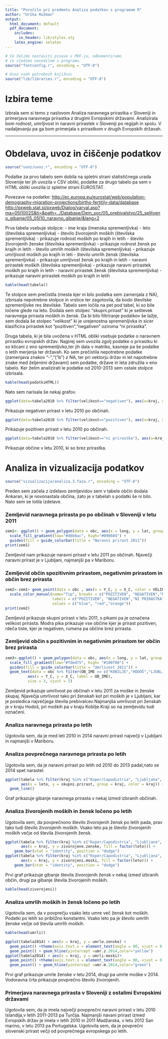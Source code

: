 ```yaml
---
title: "Poročilo pri predmetu Analiza podatkov s programom R"
author: "Urška Rožman"
output:
  html_document: default
  pdf_document:
    includes:
      in_header: lib/styles.sty
    latex_engine: xelatex
---
```


```r
# Če želimo nastaviti pisave v PDF-ju, odkomentiramo
# in sledimo navodilom v programu.
source("fontconfig.r", encoding = "UTF-8")

# Uvoz vseh potrebnih knjižnic
source("lib/libraries.r", encoding = "UTF-8")
```

# Izbira teme

Izbrala sem si temo z naslovom Analiza naravnega prirastka v Sloveniji in primerjava naravnega prirastka z drugimi Evropskimi državami. Analizirala bom rodnost, umrljivost in naravni prirastek v Sloveniji po regijah in spolu. V nadaljevanju pa ga bom primerjala s prirastkom v drugih Evropskih državah.

***

# Obdelava, uvoz in čiščenje podatkov

```r
source("uvoz/uvoz.r", encoding = "UTF-8")
```

Podatke za prvo tabelo sem dobila na spletni strani statističnega urada Slovenije ter jih uvozila v CSV obliki, podatke za drugo tabelo pa sem v HTML obliki uvozila iz spletne strani EUROSTAT.

Povezave na podatke:
<http://ec.europa.eu/eurostat/web/population-demography-migration-projections/births-fertitily-data/database>
<http://pxweb.stat.si/pxweb/Dialog/varval.asp?ma=05I1002S&ti=&path=../Database/Dem_soc/05_prebivalstvo/25_selitveno_gibanje/05_05I10_naravno_gibanje/&lang=2>

Prva tabela vsebuje stolpce:
- ime kraja (imenska spremenljivka)
- leto (številska spremenljivka)
- število živorojenih moških (številska spremenljivka)
 - prikazuje rodnost moških po krajih in letih
- število živorojenih ženske (številska spremenljivka)
 - prikazuje rodnost žensk po krajih in letih
- število umrlih moških (številska spremenljivka)
 - prikazuje umrljivost moških po krajih in leti
- število umrlih žensk (številska spremenljivka)
 - prikazuje umrljivost žensk po krajih in letih
- naravni prirastek moških (številska spremenljivka)
 - prikazuje naravni prirastek moških po krajih in letih
- naravni prirastek žensk (številska spremenljivka)
 - prikazuje naravni prirastek moških po krajih in letih


```r
kable(head(tabela))
```


Te stolpce sem prečistila (mesta kjer ni bilo podatka sem zamenjala z NA), izbrisala nepotrebne stolpce in vrstice ter zagotovila, da bodo številske spremenljivke res številske. Tabelo sem ločila na pet pod tabel, ki so bile ločene glede na leto. Dodala sem stolpec "skupni.prirast" ki je seštevek naravnega prirasta moških in žensk. Da bi bilo filtriranje podatkov še lažje, sem dodala še stolpec "velikost" ki je urejenostna spremenljivka in sicer klasificira prirastek kot "pozitiven","negativen" oziroma "ni prirastka".

Druga tabela, ki je bila uvožena v HTML obliki vsebuje podatke o naravnem prirastku evropskih držav. Najprej sem uvozila zgolj podatke o prirastku ki so klicani z eno spremenljivko,ter jih dala v matriko, kasneje pa še podatke o letih merjenja ter državah. Ko sem prečistila nepotrebne podatke (zamenjava znakov "-","("b") z NA, ter pri vektorju držav in let napotrebne znake med željenimi državami) sem podatke, države in leta združila v eno tabelo. Ker želim analizirati le podatke od 2010-2013 sem ostale stolpce izbrisala. 

```r
kable(head(podatkiHTML))
```

Nato sem narisala še nekaj grafov.

```r
ggplot(data=tabela2010 %>% filter(velikost=="negativen"), aes(x=kraj, y=skupni.prirast)) + geom_point()

```

Prikazuje negativen prirast v letu 2010 po občinah.

```r
ggplot(data=tabela2010 %>% filter(velikost=="pozitiven"), aes(x=kraj, y=skupni.prirast)) + geom_point()

```

Prikazuje pozitiven prirast v letu 2010 po občinah.


```r
ggplot(data=tabela2010 %>% filter(velikost=="ni prirastka"), aes(x=kraj, y=skupni.prirast)) + geom_point()

```


Prikazuje občine v letu 2010, ki so brez prirastka.

# Analiza in vizualizacija podatkov
```r
source("vizualizacija/analiza.3.faza.r", encoding = "UTF-8")
```

Preden sem začela z izdelavo zemljevidov sem v tabele občin dodala Ankaran, ki je novonastala občina, zato je v tabelah s podatki še ni bilo. Nato sem se lotila izdelave.

### Zemljevid naravnega prirasta po po občinah v Sloveniji v letu 2011
```r
zem1<- ggplot() + geom_polygon(data = obc, aes(x = long, y = lat, group = group, fill = PRIRAST2011),color = "grey") +
  scale_fill_gradient(low="#d6b6ac", high="#090604") +
  guides(fill = guide_colorbar(title = "Naravni prirast 2011"))
print(zem1)
```
Zemljevid nam prikazuje naravni prirast v letu 2011 po občinah. Njavečji naravni prirast je v Ljubljani, najmanjši pa v Mariboru.

### Zemljevid občin spozitivnim prirastom, negativnim prirastom in občin brez prirasta
```r
zem2<-zem1+ geom_point(data = obc , aes(x = Y_C, y = X_C, color = VELIKOST)) +
  scale_color_manual(name="Tip", breaks = c("POZITIVEN", "NEGATIVEN","NI PRIRASTKA"),
                     labels = c("POZITIVEN", "NEGATIVEN","NI PRIRASTKA"),
                     values = c("blue", "red","orange")) 
print(zem2)
```
Zemljevid prikazuje skupni prirast v letu 2011, s pikami pa je označena velikost prirasta. Modra pika prikazuje vse občine kjer je prirast pozitiven, rdeča tiste, kjer je negativen, rumena pa občine brez prirasta.

### Zemljevid občin s pozitivnim in negativnim prirastom ter občin brez prirasta
```r
zem3<-ggplot() + geom_polygon(data = obc, aes(x = long, y = lat, group = group, fill = UMRLIVOST2011),color = "grey") +
  scale_fill_gradient(low="#fded75", high= "#100f00") +
  guides(fill = guide_colorbar(title = "Umrlivost 2011")) +
  geom_text(data = obc %>% filter(OB_IME == c("KOBILJE","HODOŠ","LJUBLJANA","MARIBOR")),
          aes(x = Y_C, y = X_C, label = OB_IME),
          size = 3, vjust = 2)
```
Zemljevid prikazuje umrlivost po občinah v letu 2011 za moške in ženske skupaj. Njavečja umrlivost tako pri ženskah kot pri moških je v Ljubljani, kar je posledica največjega števila prebivalcev.Najmanjša umrlivost pri ženskah je v kraju Hodoš, pri moških pa v kraju Kobilje.Kraji so na zemljevidu tudi označeni.

### Analiza naravnega prirasta po letih
Ugotovila sem, da je med leti 2010 in 2014 naravni prirast največji v Ljubljani in najmanjši v Mariboru.


### Analiza povprečnega naravnega prirasta po letih
Ugotovila sem, da je naravni prirast po letih od 2010 do 2013 padal,nato se 2014 spet narastel.
```r
ggplot(tabela %>% filter(kraj %in% c("Koper/Capodistria", "Ljubljana", "Maribor","Ptuj","Novo mesto")),
       aes(x = leto, y = skupni.prirast, group = kraj, color = kraj)) +
  geom_line()

```

Graf prikazuje gibanje naravnega prirasta v nekaj izmed izbranih občinah.

### Analiza živorojenih moških in žensk ločeno po letih
Ugotovila sem, da povprečnono število živorojenih žensk po letih pada, prav tako tudi število živorojenih moških. Vsako leto pa je število živorojenih moških večje od števila živorojenih žensk.
```r
ggplot(tabela %>% filter(kraj %in% c("Koper/Capodistria", "Ljubljana", "Maribor","Ptuj","Novo mesto")),
       aes(x = kraj, y = zivorojene.zenske, fill = factor(leto))) +
    geom_bar(stat = "identity", position = "dodge")
ggplot(tabela %>% filter(kraj %in% c("Koper/Capodistria", "Ljubljana", "Maribor","Ptuj","Novo mesto")),
       aes(x = kraj, y = zivorojeni.moski, fill = factor(leto))) +
    geom_bar(stat = "identity", position = "dodge")
```
Prvi graf prikazuje gibanje števila živorojenih žensk v nekaj izmed izbranih občin, drugi pa gibanje števila živorojenih moških.

```r
kable(head(zivorojeni))
```

### Analiza umrlih moških in žensk ločeno po letih
Ugotovila sem, da v povprečju vsako leto umre več žensk kot moških. Podatki po letih so približno konstantni. Vsako leto pa je število umrlih ženske večje od števila umrlih moških.
```r
kable(head(umrli))
```

```r
ggplot(tabela2014) + aes(x = kraj, y = umrle.zenske) + 
  geom_point() +theme(axis.text.x = element_text(angle = 90, vjust = 0.5)) + 
  geom_point() + geom_hline(yintercept =umr.z.2014,color="yellow")
ggplot(tabela2014) + aes(x = kraj, y = umrli.moski)+ 
  geom_point() +theme(axis.text.x = element_text(angle = 90, vjust = 0.5)) + 
  geom_point() + geom_hline(yintercept =umr.m.2014,color="green")
```
Prvi graf prikazuje umrle ženske v letu 2014, drugi pa umrle moške v 2014. Vodoravna črta prikazuje povprečno število živorojenih.

### Primerjava naravnega prirasta v Sloveniji z ostalimi Evropskimi državami
Ugotovila sem, da je imela največji povpprečni naravni prirast v letu 2010 Islandija,v letih 2011-2013 pa Turčija.
Najmanjši navani prirast izmed Evropskih držav je imela v letih 2010 in 2011 Madžarska, v letu 2012 San marino, v letu 2013 pa Portugalska.
Ugotovila sem, da je povprečni slovenski prirast večji od povprečnega evropskega po letih.

